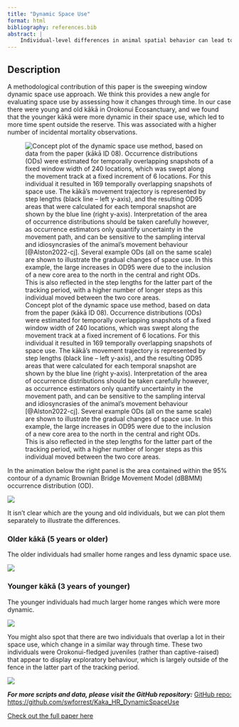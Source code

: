 ```yaml
---
title: "Dynamic Space Use"
format: html
bibliography: references.bib
abstract: |
    Individual-level differences in animal spatial behavior can lead to differential exposure to risk. We assessed the risk-exposure of a reintroduced population of kākā (Nestor meridionalis) in a fenced reserve in New Zealand by GPS tracking 10 individuals and comparing the proportion of each individual''s home range beyond the reserve''s fence in relation to age, sex, and fledging origin. To estimate dynamic space use, we used a sweeping window framework to estimate occurrence distributions (ODs) from temporally overlapping snapshots. For each OD, we calculated the proportion outside the reserve''s fence to assess temporal risk exposure, and the area, centroid, and overlap to represent the behavioral pattern of space use. Home range area declined significantly and consistently with age, and the space use of juvenile kākā was more dynamic, particularly in relation to locational changes of space use. The wider-ranging and more dynamic behavior of younger kākā resulted in more time spent outside the reserve, which aligned with a higher number of incidental mortality observations. Quantifying both home range and dynamic space use is an effective approach to assess risk exposure, which can provide guidance for management interventions. We also emphasize the dynamic space use approach, which is flexible and can provide insights into a species'' spatial ecology.
---
```


## Description
A methodological contribution of this paper is the sweeping window dynamic space use approach. We think this provides a new angle for evaluating space use by assessing how it changes through time. In our case there were young and old kākā in Orokonui Ecosanctuary, and we found that the younger kākā were more dynamic in their space use, which led to more time spent outside the reserve. This was associated with a higher number of incidental mortality observations.

![Concept plot of the dynamic space use method, based on data from the paper (kākā ID 08). Occurrence distributions (ODs) were estimated for temporally overlapping snapshots of a fixed window width of 240 locations, which was swept along the movement track at a fixed increment of 6 locations. For this individual it resulted in 169 temporally overlapping snapshots of space use. The kākā’s movement trajectory is represented by step lengths (black line – left y-axis), and the resulting OD95 areas that were calculated for each temporal snapshot are shown by the blue line (right y-axis). Interpretation of the area of occurrence distributions should be taken carefully however, as occurrence estimators only quantify uncertainty in the movement path, and can be sensitive to the sampling interval and idiosyncrasies of the animal’s movement behaviour [@Alston2022-cj]. Several example ODs (all on the same scale) are shown to illustrate the gradual changes of space use. In this example, the large increases in OD95 were due to the inclusion of a new core area to the north in the central and right ODs. This is also reflected in the step lengths for the latter part of the tracking period, with a higher number of longer steps as this individual moved between the two core areas.](../images/dyn_space_use_concept.png)

In the animation below the right panel is the area contained within the 95% contour of a dynamic Brownian Bridge Movement Model (dBBMM) occurrence distribution (OD). 

![](..\images\all_ud_spatial_gif_20221115.gif)

It isn't clear which are the young and old individuals, but we can plot them separately to illustrate the differences.

### Older kākā (5 years or older)

The older individuals had smaller home ranges and less dynamic space use.

![](..\images\old_ud_viridis_gif_20221110.gif)

### Younger kākā (3 years of younger)

The younger individuals had much larger home ranges which were more dynamic.

![](..\images\young_ud_viridis_gif_20221110.gif)

You might also spot that there are two individuals that overlap a lot in their space use, which change in a similar way through time. These two individuals were Orokonui-fledged juveniles (rather than captive-raised) that appear to display exploratory behaviour, which is largely outside of the fence in the latter part of the tracking period.

![](..\images\t05_t08_ud_viridis_gif_20221110.gif)

***For more scripts and data, please visit the GitHub repository:***
[GitHub repo: https://github.com/swforrest/Kaka_HR_DynamicSpaceUse](https://github.com/swforrest/Kaka_HR_DynamicSpaceUse)

[Check out the full paper here](https://conbio.onlinelibrary.wiley.com/doi/10.1111/csp2.13119)